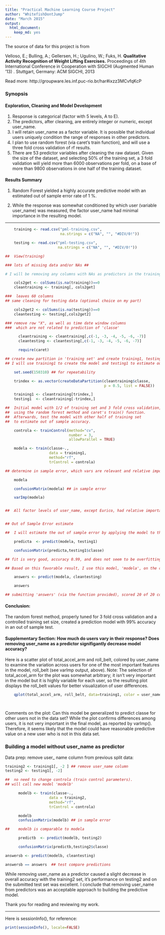 ```yaml
---
title: "Practical Machine Learning Course Project"
author: "WhitefishDontJump"
date: "March 2015"
output:
  html_document:
    keep_md: yes
---
```


The source of data for this project is from

Velloso, E.; Bulling, A.; Gellersen, H.; Ugulino, W.; Fuks, H. **Qualitative Activity Recognition of Weight Lifting Exercises.** Proceedings of 4th International Conference in Cooperation with SIGCHI (Augmented Human '13) . Stuttgart, Germany: ACM SIGCHI, 2013

Read more: http://groupware.les.inf.puc-rio.br/har#ixzz3MCvfqKcP

### Synopsis

#### Exploration, Cleaning and Model Development

1.  Response is categorical (factor with 5 levels, A to E).
2.  The predictors, after cleaning, are entirely integer or numeric, except user_name.
3.  I will retain user_name as a factor variable.  It is possible that individual users uniquely condition the range of responses in other predictors.
4.  I plan to use random forest (via caret's train function), and will use a three fold cross validation of rf results.
5. There are 53 predictor variables after cleaning the raw dataset.  Given the size of the dataset, and selecting 50% of the training set, a 3 fold validation will yield more than 6000 observations per fold, on a base of more than 9800 observations in one half of the training dataset.

#### Results Summary

1. Random Forest yielded a highly accurate predictive model with an estimated out of sample error rate of 1 %.

2. While the response was somewhat conditioned by which user (variable user_name) was measured, the factor user_name had minimal importance in the resulting model.

--------------------------------------------------------------------------


```r

    training <- read.csv("pml-training.csv", 
                         na.strings = c("NA", "", "#DIV/0!"))

    testing <- read.csv("pml-testing.csv", 
                        na.strings = c("NA", "", "#DIV/0!"))

##  View(training)

### lots of missing data and/or NAs ##

# I will be removing any columns with NAs as predictors in the training set.

    cols2get <- colSums(is.na(training))==0
    cleantraining <- training[, cols2get]

###  leaves 60 columns
## same cleaning for testing data (optional choice on my part)

    cols2get2 <- colSums(is.na(testing))==0
    cleantesting <- testing[,cols2get2]

### remove row "X", as well as time date window columns
###  which are not related to prediction of 'classe'

      cleantraining <- cleantraining[,c(-1, -3, -4, -5, -6, -7)]
      cleantesting <- cleantesting[,c(-1, -3, -4, -5, -6, -7)]


```

```r

      require(caret)

## create new partition in 'training set' and create training1, testing1 set.
## I will use training1 to create the model and testing1 to estimate out of sample error.

    set.seed(150310) ## for repeatability

    trindex <- as.vector(createDataPartition(cleantraining$classe, 
                                             p = 0.5, list = FALSE))

    training1 <- cleantraining[trindex,]
    testing1  <- cleantraining[-trindex,]

##  Initial model with 1/2 of training set and 3 fold cross validation, 
##  using the random forest method and caret's train() function. 
##  Afterwards, test the model with other half of training set 
##  to estimate out of sample accuracy.

    controla <- trainControl(method="cv", 
                             number = 3, 
                             allowParallel = TRUE)

    modela <- train(classe~., 
                    data = training1, 
                    method="rf", 
                    trControl = controla)


```



```r

## determine in sample error, which vars are relevant and relative importance

    modela

    confusionMatrix(modela) ## in sample error

    varImp(modela)


##  All factor levels of user_name, except Eurico, had relative importance of less than 1. Eurico's activity differed from those of the other users: his user_name factor level had relative importance of 2.35 on the scaled varImp results, compared to 0.54 for Charles, and smaller values for other users. I conclude that user_name had minimal importance in the final model.


## Out of Sample Error estimate

##  I will estimate the out of sample error by applying the model to the second part of the training set (named testing1).

    predicta  <- predict(modela, testing1) 

    confusionMatrix(predicta,testing1$classe)

## fit is very good, accuracy 0.99, and does not seem to be overfitting on the testing1 set. I am satisfied with the model result and also believe that using the entire training set can only increase the chance of overfitting.

## Based on this favorable result, I use this model, 'modela', on the class testing set:

    answers <- predict(modela, cleantesting)

    answers

## submitting 'answers' (via the function provided), scored 20 of 20 correct.

```

#### Conclusion:

The random forest method, properly tuned for 3 fold cross validation and a controlled training set size, created a prediction model with 99% accuracy in an out of sample test.


#### Supplementary Section: How much do users vary in their response? Does removing user_name as a predictor signifigantly decrease model accuracy?

Here is a scatter plot of total_accel_arm and roll_belt, colored by user_name to examine the variation across users for one of the most important features in the model, roll_belt (see varImp output, above). Note: The selection of total_accel_arm for the plot was somewhat arbitrary; it isn't very important in the model but it is highly variable for each user, so the resulting plot displays the roll_belt values for better visualization of user differences. 


```r

    qplot(total_accel_arm, roll_belt, data=training1, color = user_name)

    

```

Comments on the plot: Can this model be generalized to predict classe for other users not in the data set? While the plot confirms differences among users, it is not very important in the final model, as reported by varImp(). Therefore, it seems likely that the model could have reasonable predictive value on a new user who is not in this data set. 

### Building a model without user_name as predictor

Data prep:  remove user_ name column from previous split data:

```r

training2 <- training1[, -2 ] ## remove user_name column
testing2 <- testing1[, -2]

##  no need to change controla (train control parameters).
## will call new model 'modelb'

      modelb <- train(classe~., 
                    data = training2, 
                    method="rf", 
                    trControl = controla)

      modelb      
      confusionMatrix(modelb) ## in sample error

##    modelb is comparable to modela

      predictb  <- predict(modelb, testing2) 

      confusionMatrix(predictb,testing2$classe)

answersb <- predict(modelb, cleantesting)

answersb == answers  ## test compare predictions

```

While removing user_name as a predictor caused a slight decrease in overall accuracy with the training2 set, it's performance on testing2 and on the submitted test set was excellent.  I conclude that removing user_name from predictors was an acceptable approach to building the predictive model.

Thank you for reading and reviewing my work.

--------------------------------------------------------------------------

Here is sessionInfo(), for reference:

```r

print(sessionInfo(), locale=FALSE)

```

